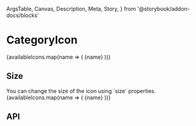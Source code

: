   ArgsTable,
  Canvas,
  Description,
  Meta,
  Story,
} from '@storybook/addon-docs/blocks'

<Meta title="Components/CategoryIcon" component={CategoryIcon} />

# CategoryIcon

<Canvas>
  <Story name="Basic">
    {availableIcons.map(name => (
      <Box
        display="flex"
        alignItems="center"
        my={1}
        key={name}
        style={{ fontSize: '1.3em' }}
      >
        <CategoryIcon name={name} mr={2} />
        {name}
      </Box>
    ))}
  </Story>
</Canvas>

## Size

<Description>
  You can change the size of the icon using `size` properties.
</Description>

<Canvas>
  <Story name="Size">
    {availableIcons.map(name => (
      <Box
        display="flex"
        alignItems="center"
        my={1}
        key={name}
        style={{ fontSize: '1.3em' }}
        mb={2}
      >
        <CategoryIcon size={64} name={name} mr={2} />
        {name}
      </Box>
    ))}
  </Story>
</Canvas>

## API

<ArgsTable of={CategoryIcon} />
